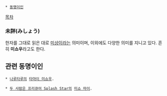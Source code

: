  * [[동명이인]]

[[목차]]

=== 未詳(みしょう) ===
한자를 그대로 읽은 대로 [[미상]]이라는 의미이며, 이외에도 다양한 의미를 지니고 있다. 흔히 '''미쇼우'''라고도 한다.

== 관련 동명이인 ==
 * [[나루타루]]의 [[타마이 미쇼우]].

 * [[두 사람은 프리큐어 Splash Star]]의 [[미쇼 마이]].
